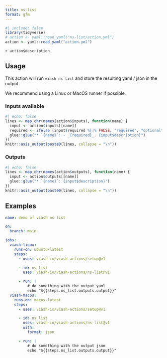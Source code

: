 ```yaml
---
title: ns-list
format: gfm
---
```


```r
#| include: false
library(tidyverse)
# action <- yaml::read_yaml("ns-list/action.yml")
action <- yaml::read_yaml("action.yml")
```

`r action$description`

## Usage

This action will run `viash ns list` and store the resulting yaml / json in the output.

We recommend using a Linux or MacOS runner if possible.

### Inputs available

```r
#| echo: false
lines <- map_chr(names(action$inputs), function(name) {
  input <- action$inputs[[name]]
  required <- ifelse (input$required %||% FALSE, "required", "optional")
  glue::glue("* `{name}`: - _{required}_. {input$description}")
})
knitr::asis_output(paste0(lines, collapse = "\n"))
```

### Outputs

```r
#| echo: false
lines <- map_chr(names(action$outputs), function(name) {
  input <- action$outputs[[name]]
  glue::glue("* `{name}`: {input$description}")
})
knitr::asis_output(paste0(lines, collapse = "\n"))
```

## Examples

```yaml
name: demo of viash ns list

on: 
  branch: main

jobs:
  viash-linux:
    runs-on: ubuntu-latest
    steps:
      - uses: viash-io/viash-actions/setup@v1

      - id: ns_list
        uses: viash-io/viash-actions/ns-list@v1

      - run: |
          # do something with the output yaml
          echo "${{steps.ns_list.outputs.output}}"
  viash-macos:
    runs-on: macos-latest
    steps:
      - uses: viash-io/viash-actions/setup@v1

      - id: ns_list
        uses: viash-io/viash-actions/ns-list@v1
        with:
          format: json

      - run: |
          # do something with the output json
          echo "${{steps.ns_list.outputs.output}}"
```

